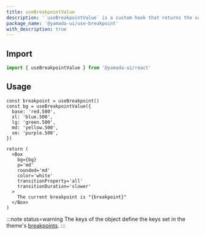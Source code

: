 ```yaml
---
title: useBreakpointValue
description: '`useBreakpointValue` is a custom hook that returns the value of the current breakpoint from the provided object. This hook monitors changes in the window size and returns the appropriate value.'
package_name: '@yamada-ui/use-breakpoint'
with_description: true
---
```


## Import

```ts
import { useBreakpointValue } from '@yamada-ui/react'
```

## Usage

```tsx functional=true
const breakpoint = useBreakpoint()
const bg = useBreakpointValue({
  base: 'red.500',
  xl: 'blue.500',
  lg: 'green.500',
  md: 'yellow.500',
  sm: 'purple.500',
})

return (
  <Box
    bg={bg}
    p='md'
    rounded='md'
    color='white'
    transitionProperty='all'
    transitionDuration='slower'
  >
    The current breakpoint is "{breakpoint}"
  </Box>
)
```

:::note status=warning
The keys of the object define the keys set in the theme's [breakpoints](/docs/styled-system/theming/default-theme#breakpoint).
:::
